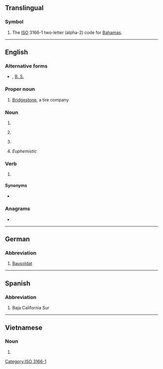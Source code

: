 {{also|.bs|b's|B's|bs|Bs|BS|␈|฿s|฿'s}}
==Translingual==

===Symbol===
{{head|mul|symbol}}

# The [[ISO]] 3166-1 two-letter (alpha-2) code for [[Bahamas]].

[[Category:ISO 3166-1]]

----

==English==

===Alternative forms===
* {{l|en|B.S.}}, [[B. S.]]

===Proper noun===
{{en-proper noun}}

# {{lb|en|automotive}} [[w:Bridgestone|Bridgestone]], a tire company

===Noun===
{{en-noun}}

# {{abbreviation of|Bachelor of Science|lang=en}}
# {{lb|en|baseball}} {{abbreviation of|[[blown save]]s|lang=en}}
# {{lb|en|accounting}} {{abbreviation of|balance sheet|lang=en}}
# {{lb|en|slang}} ''Euphemistic'' {{abbreviation of|bullshit|lang=en|nocap=1}}

===Verb===
{{en-verb|es}}

# {{euphemistic form of|bullshit|lang=en}}

====Synonyms====
* {{sense|Bachelor of Science}} {{l|en|BSc}}

===Anagrams===
* {{anagrams|en|SB|s/b|sb}}

----

==German==

===Abbreviation===
{{head|de|abbreviation}}

# [[Bausoldat]]

----

==Spanish==

===Abbreviation===
{{rfc-header|Abbreviation}}
{{head|es|abbreviation}}

# {{lb|es|Mexico}} Baja California Sur

----

==Vietnamese==

===Noun===
{{vi-noun}}

# {{abbreviation of|bác sĩ|lang=vi}}
